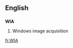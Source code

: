 {{see|wia}}
==English==

==={{initialism}}===
'''WIA'''

# {{computing}} Windows image acquisition

[[fr:WIA]]